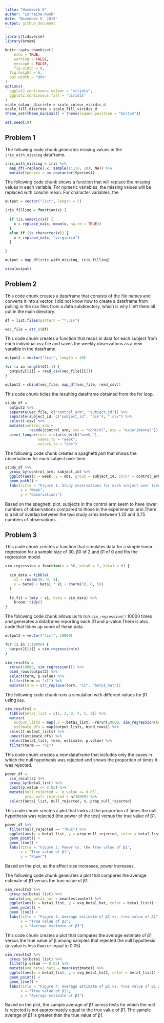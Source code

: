 ```yaml
---
title: "Homework 5"
author: "Lorraine Kwok"
date: "November 5, 2019"
output: github_document
---
```


```r
library(tidyverse)
library(broom)

knitr::opts_chunk$set(
	echo = TRUE,
	warning = FALSE,
	message = FALSE,
	fig.width = 8, 
  fig.height = 6,
  out.width = "90%"
)
options(
  ggplot2.continuous.colour = "viridis",
  ggplot2.continuous.fill = "viridis"
)
scale_colour_discrete = scale_colour_viridis_d
scale_fill_discrete = scale_fill_viridis_d
theme_set(theme_minimal() + theme(legend.position = "bottom"))

set.seed(10)
```

## Problem 1

The following code chunk generates missing values in the `iris_with_missing` dataframe.

```r
iris_with_missing = iris %>% 
  map_df(~replace(.x, sample(1:150, 20), NA)) %>%
  mutate(Species = as.character(Species))
```

The following code chunk shows a function that will replace the missing values in each variable. For numeric variables, the missing values will be replaced with column mean. For character variables, the  

```r
output = vector("list", length = 5)

iris_filling = function(x) {
  
  if (is.numeric(x)) {
    x = replace_na(x, mean(x, na.rm = TRUE))
  }
  else if (is.character(x)) {
    x = replace_na(x, "virginica")
  }
  
}

output = map_df(iris_with_missing, iris_filling)

view(output)
```

## Problem 2

This code chunk creates a dataframe that consists of the file names and converts it into a vector. I did not know how to create a dataframe from pulling in the csv files from a data subdirectory, which is why I left them all out in the main directory. 

```r
df = list.files(pattern = "*.csv")

vec_file = str_c(df)
```

This code chunk creates a function that reads in data for each subject from each individual csv file and saves the weekly observations as a new varaible in the dataframe. 

```r
output2 = vector("list", length = 20)

for (i in length(df):1) {
  output2[[i]] = read_csv(vec_file[[i]])
}

output2 = cbind(vec_file, map_df(vec_file, read_csv))
```

This code chunk tidies the resulting dataframe obtained from the for loop. 

```r
study_df = 
  output2 %>%
  separate(vec_file, c("control_arm", "subject_id")) %>%
  separate(subject_id, c("subject_id", "csv"), ".csv") %>%
  select(-csv) %>%
  mutate(control_arm =
           recode(control_arm, con = "control", exp = "experimental")) %>%
  pivot_longer(cols = starts_with("week_"),
               names_to = "week",
               values_to = "obs")
```

The following code chunk creates a spaghetti plot that shows the observations for each subject over time. 

```r
study_df %>%
  group_by(control_arm, subject_id) %>%
  ggplot(aes(x = week, y = obs, group = subject_id, color = control_arm)) +
  geom_path() + 
  labs(title = "Figure 1. Study observations for each subject over time",
       x = "Week",
       y = "Observations")
```

Based on the spaghetti plot, subjects in the control arm seem to have lower numbers of observations compared to those in the experimental arm.There is a bit of overlap between the two study arms between 1.25 and 3.75 numbers of observations. 

## Problem 3

This code chunk creates a function that simulates data for a simple linear regression for a sample size of 30, β0 of 2 and β1 of 0 and fits the regression model.

```r
sim_regression = function(n = 30, beta0 = 2, beta1 = 0) {
  
  sim_data = tibble(
    x1 = rnorm(30, 0, 1),
    y = beta0 + beta1 * x1 + rnorm(30, 0, 50)
  )
  
  ls_fit = lm(y ~ x1, data = sim_data) %>%
    broom::tidy()
}
```

The following code chunk allows us to run `sim_regression()` 10000 times and generates a dataframe reporting each β̂1 and p-value.There is also code that tidies up some of these data. 

```r
output2 = vector("list", 10000)

for (i in 1:10000) {
  output2[[i]] = sim_regression(n)
}
  
sim_results =
  rerun(10000, sim_regression()) %>%
  bind_rows(output2) %>%
  select(term, p.value) %>%
  filter(term == "x1") %>%
  mutate(term = str_replace(term, "x1", "beta1_hat"))
```

The following code chunk runs a simulation with different values for β1 using `map`.

```r
sim_results2 = 
  tibble(beta1_list = c(1, 2, 3, 4, 5, 6)) %>% 
  mutate(
    output_lists = map(.x = beta1_list, ~rerun(10000, sim_regression(beta1 = .x))),
    estimate_dfs = map(output_lists, bind_rows)) %>% 
  select(-output_lists) %>% 
  unnest(estimate_dfs) %>%
  select(beta1_list, term, estimate, p.value) %>%
  filter(term == "x1") 
```

This code chunk creates a new dataframe that includes only the cases in which the null hypothesis was rejected and shows the proportion of times it was rejected.

```r
power_df = 
  sim_results2 %>% 
  group_by(beta1_list) %>%
  count(p.value <= 0.05) %>%
  mutate(null_rejected = `p.value <= 0.05`,
         prop_null_rejected = n/10000) %>%
  select(beta1_list, null_rejected, n, prop_null_rejected)
```

This code chunk creates a plot that looks at the proportion of times the null hypothesis was rejected (the power of the test) versus the true value of β1.

```r
power_df %>%
  filter(null_rejected == "TRUE") %>%
  ggplot(aes(x = beta1_list, y = prop_null_rejected, color = beta1_list)) +
  geom_point() +
  geom_line() +
  labs(title = "Figure 2. Power vs. the true value of β1",
       x = "True value of β1",
       y = "Power") 
```

Based on the plot, as the effect size increases, power increases.  

The following code chunk generates a plot that compares the average estimate of β̂1 versus the true value of β1.

```r
sim_results2 %>%
  group_by(beta1_list) %>%
  mutate(avg_beta1_hat = mean(estimate)) %>%
  ggplot(aes(x = beta1_list, y = avg_beta1_hat, color = beta1_list)) +
  geom_point() +
  geom_line() + 
  labs(title = "Figure 3. Average estimate of β̂1 vs. true value of β1",
       x = "True value of β1",
       y = "Average estimate of β̂1") 
```

This code chunk creates a plot that compares the average estimate of β̂1 versus the true value of β among samples that rejected the null hypothesis (p-value is less than or equal to 0.05).

```r
sim_results2 %>%
  group_by(beta1_list) %>%
  filter(p.value <= 0.05) %>%
  mutate(avg_beta1_hat2 = mean(estimate)) %>%
  ggplot(aes(x = beta1_list, y = avg_beta1_hat2, color = beta1_list)) +
  geom_point() +
  geom_line() +
  labs(title = "Figure 4. Average estimate of β̂1 vs. true value of β1 among samples with null rejected ",
       x = "True value of β1",
       y = "Average estimate of β̂1")
```

Based on the plot, the sample average of β̂1 across tests for which the null is rejected is not approximately equal to the true value of β1. The sample average of β̂1 is greater than the true value of β1.
